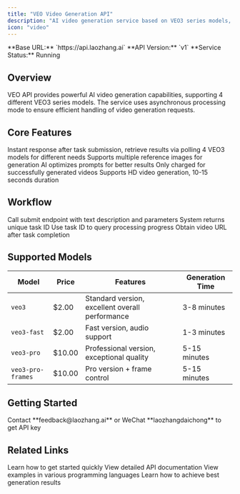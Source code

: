 ```yaml
---
title: "VEO Video Generation API"
description: "AI video generation service based on VEO3 series models, supports text-to-video, image reference and more"
icon: "video"
---
```


<Info>
  **Base URL:** `https://api.laozhang.ai`  
  **API Version:** `v1`  
  **Service Status:** Running
</Info>

## Overview

VEO API provides powerful AI video generation capabilities, supporting 4 different VEO3 series models. The service uses asynchronous processing mode to ensure efficient handling of video generation requests.

## Core Features

<CardGroup cols={2}>
  <Card title="Async Processing" icon="clock">
    Instant response after task submission, retrieve results via polling
  </Card>
  <Card title="Multi-Model Support" icon="layer-group">
    4 VEO3 models for different needs
  </Card>
  <Card title="Image Reference" icon="image">
    Supports multiple reference images for generation
  </Card>
  <Card title="Prompt Enhancement" icon="sparkles">
    AI optimizes prompts for better results
  </Card>
  <Card title="Pay on Success" icon="badge-dollar">
    Only charged for successfully generated videos
  </Card>
  <Card title="High-Quality Output" icon="star">
    Supports HD video generation, 10-15 seconds duration
  </Card>
</CardGroup>

## Workflow

<Steps>
  <Step title="Submit Task">
    Call submit endpoint with text description and parameters
  </Step>
  <Step title="Get Task ID">
    System returns unique task ID
  </Step>
  <Step title="Poll Status">
    Use task ID to query processing progress
  </Step>
  <Step title="Get Result">
    Obtain video URL after task completion
  </Step>
</Steps>

## Supported Models

| Model | Price | Features | Generation Time |
|-------|-------|----------|----------------|
| `veo3` | $2.00 | Standard version, excellent overall performance | 3-8 minutes |
| `veo3-fast` | $2.00 | Fast version, audio support | 1-3 minutes |
| `veo3-pro` | $10.00 | Professional version, exceptional quality | 5-15 minutes |
| `veo3-pro-frames` | $10.00 | Pro version + frame control | 5-15 minutes |

## Getting Started

<Card title="Get API Key" icon="key" href="mailto:feedback@laozhang.ai">
  Contact **feedback@laozhang.ai** or WeChat **laozhangdaichong** to get API key
</Card>

## Related Links

<CardGroup cols={2}>
  <Card title="Quick Start" icon="rocket" href="/en/api-capabilities/veo/quick-start">
    Learn how to get started quickly
  </Card>
  <Card title="API Reference" icon="book" href="/en/api-capabilities/veo/api-reference">
    View detailed API documentation
  </Card>
  <Card title="Code Examples" icon="code" href="/en/api-capabilities/veo/examples">
    View examples in various programming languages
  </Card>
  <Card title="Best Practices" icon="lightbulb" href="/en/api-capabilities/veo/best-practices">
    Learn how to achieve best generation results
  </Card>
</CardGroup>


